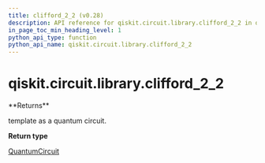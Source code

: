 ```yaml
---
title: clifford_2_2 (v0.28)
description: API reference for qiskit.circuit.library.clifford_2_2 in qiskit v0.28
in_page_toc_min_heading_level: 1
python_api_type: function
python_api_name: qiskit.circuit.library.clifford_2_2
---
```


<span id="qiskit-circuit-library-clifford-2-2" />

# qiskit.circuit.library.clifford\_2\_2

<Function id="qiskit.circuit.library.clifford_2_2" isDedicatedPage={true} github="https://github.com/qiskit/qiskit/tree/stable/0.18/qiskit/circuit/library/templates/clifford/clifford_2_2.py" signature="clifford_2_2()">
  **Returns**

  template as a quantum circuit.

  **Return type**

  [QuantumCircuit](qiskit.circuit.QuantumCircuit "qiskit.circuit.QuantumCircuit")
</Function>

